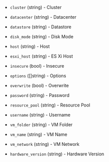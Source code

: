 <!-- Code generated from the comments of the Config struct in post-processor/vsphere/post-processor.go; DO NOT EDIT MANUALLY -->

- `cluster` (string) - Cluster

- `datacenter` (string) - Datacenter

- `datastore` (string) - Datastore

- `disk_mode` (string) - Disk Mode

- `host` (string) - Host

- `esxi_host` (string) - ES Xi Host

- `insecure` (bool) - Insecure

- `options` ([]string) - Options

- `overwrite` (bool) - Overwrite

- `password` (string) - Password

- `resource_pool` (string) - Resource Pool

- `username` (string) - Username

- `vm_folder` (string) - VM Folder

- `vm_name` (string) - VM Name

- `vm_network` (string) - VM Network

- `hardware_version` (string) - Hardware Version

<!-- End of code generated from the comments of the Config struct in post-processor/vsphere/post-processor.go; -->
